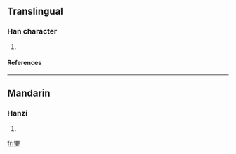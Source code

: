 ==Translingual==
===Han character===
{{Han char|rn=96|rad=玉|as=17|sn=22|four=1110<sub>7</sub>|canj=弓月一土戈 (NBMGI)}}
# {{defn|Han|sort=玉17}}
====References====
{{Han ref|kx=0745.180|dkj=21349|dj=1153.280|hdz=21146.100|uh=74D5|ud=29909|bh=F6F1|bd=63217}}

----
==Mandarin==
===Hanzi===
{{cmn-hanzi|pin=[[mí]] (mi2)|wg=mi<sup>2</sup>}}
# {{defn|Mandarin}}

[[fr:瓕]]